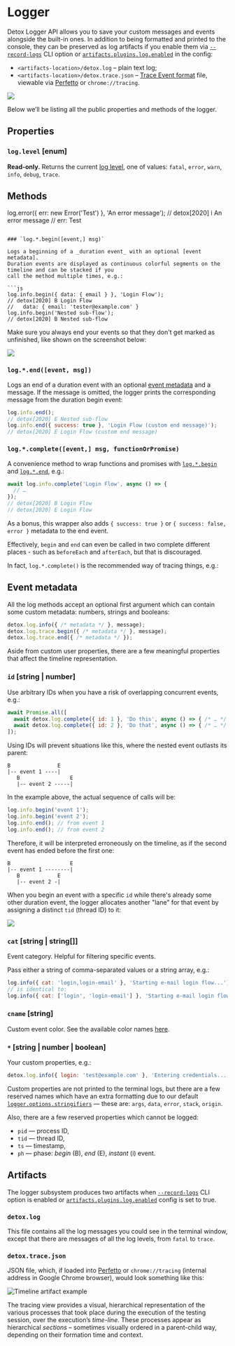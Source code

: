 # Logger

Detox Logger API allows you to save your custom messages and events alongside the built-in ones.
In addition to being formatted and printed to the console, they can be preserved as log artifacts if you enable them via [`--record-logs`] CLI option or [`artifacts.plugins.log.enabled`] in the config:

- `<artifacts-location>/detox.log` – plain text log;
- `<artifacts-location>/detox.trace.json` – [Trace Event format] file, viewable via [Perfetto] or `chrome://tracing`.

![](../img/log-example.png)

Below we’ll be listing all the public properties and methods of the logger.

## Properties

### `log.level` \[enum]

**Read-only.** Returns the current [log level](../config/logger.mdx#loggerlevel-enum), one of values:
`fatal`, `error`, `warn`, `info`, `debug`, `trace`.

## Methods
log.error({ err: new Error('Test') }, 'An error message');
// detox[2020] i An error message
//   err: Test
```

### `log.*.begin([event,] msg)`

Logs a beginning of a _duration event_ with an optional [event metadata].
Duration events are displayed as continuous colorful segments on the timeline and can be stacked if you
call the method multiple times, e.g.:

```js
log.info.begin({ data: { email } }, 'Login Flow');
// detox[2020] B Login Flow
//   data: { email: 'tester@example.com' }
log.info.begin('Nested sub-flow');
// detox[2020] B Nested sub-flow
```

Make sure you always end your events so that they don't get marked as unfinished, like shown on the screenshot below:

![](../img/timeline-artifact-unfinished.png)

### `log.*.end([event, msg])`

Logs an end of a duration event with an optional [event metadata] and a message. If the message is omitted,
the logger prints the corresponding message from the duration begin event:

```js
log.info.end();
// detox[2020] E Nested sub-flow
log.info.end({ success: true }, 'Login Flow (custom end message)');
// detox[2020] E Login Flow (custom end message)
```

### `log.*.complete([event,] msg, functionOrPromise)`

A convenience method to wrap functions and promises with [`log.*.begin`] and [`log.*.end`], e.g.:

```js
await log.info.complete('Login Flow', async () => {
  // …
});
// detox[2020] B Login Flow
// detox[2020] E Login Flow
```

As a bonus, this wrapper also adds `{ success: true }` or `{ success: false, error }` metadata to
the end event.

Effectively, `begin` and `end` can even be called in two complete different places - such as `beforeEach` and `afterEach`, but that is discouraged.

In fact, `log.*.complete()` is the recommended way of tracing things, e.g.:

## Event metadata

All the log methods accept an optional first argument which can contain some custom
metadata: numbers, strings and booleans:

```js
detox.log.info({ /* metadata */ }, message);
detox.log.trace.begin({ /* metadata */ }, message);
detox.log.trace.end({ /* metadata */ });
```

Aside from custom user properties, there are a few meaningful properties that affect the timeline representation.

### `id` \[string \| number]

Use arbitrary IDs when you have a risk of overlapping concurrent events, e.g.:

```js
await Promise.all([
  await detox.log.complete({ id: 1 }, 'Do this', async () => { /* … */ }),
  await detox.log.complete({ id: 2 }, 'Do that', async () => { /* … */ }),
]);
```

Using IDs will prevent situations like this, where the nested event outlasts its parent:

```plain text
B               E
|-- event 1 ----|
   B                E
   |-- event 2 -----|
```

In the example above, the actual sequence of calls will be:

```js
log.info.begin('event 1');
log.info.begin('event 2');
log.info.end(); // from event 1
log.info.end(); // from event 2
```

Therefore, it will be interpreted erroneously on the timeline, as if the second event has ended before the first one:

```plain text
B                   E
|-- event 1 --------|
   B            E
   |-- event 2 -|
```

When you begin an event with a specific `id` while there's already some other duration event, the logger allocates another "lane" for that event by assigning a distinct `tid` (thread ID) to it:

![](../img/timeline-tid.png)

### `cat` \[string \| string\[]]

Event category. Helpful for filtering specific events.

Pass either a string of comma-separated values or a string array, e.g.:

```js
log.info({ cat: 'login,login-email' }, 'Starting e-mail login flow...');
// is identical to:
log.info({ cat: ['login', 'login-email'] }, 'Starting e-mail login flow...');
```

### `cname` \[string]

Custom event color. See the available color names [here](https://github.com/catapult-project/catapult/blob/main/tracing/tracing/base/color_scheme.html).

### `*` \[string \| number \| boolean]

Your custom properties, e.g.:

```js
detox.log.info({ login: 'test@example.com' }, 'Entering credentials...');
```

Custom properties are not printed to the terminal logs, but there are a few reserved names which have
an extra formatting due to our default [`logger.options.stringifiers`] — these are: `args`, `data`, `error`, `stack`, `origin`.

Also, there are a few reserved properties which cannot be logged:
- `pid` — process ID,
- `tid` — thread ID,
- `ts` — timestamp,
- `ph` — phase: _begin_ (B), _end_ (E), _instant_ (i) event.

## Artifacts

The logger subsystem produces two artifacts when [`--record-logs`] CLI option is enabled or [`artifacts.plugins.log.enabled`] config is set to true.

### `detox.log`

This file contains all the log messages you could see in the terminal window, except that there are messages of all the log levels, from `fatal` to `trace`.

### `detox.trace.json`

JSON file, which, if loaded into [Perfetto] or `chrome://tracing` (internal address in Google Chrome browser), would look something like this:

![Timeline artifact example](../img/timeline-artifact.png)

The tracing view provides a visual, hierarchical representation of the various processes that took place during the execution of the testing session, over the execution’s _time-line_. These processes appear as hierarchical _sections_ – sometimes visually ordered in a parent-child way, depending on their formation time and context.

[`log.*.begin`]: #logbeginevent-msg
[`log.*.end`]: #logendevent-msg
[`logger.options.stringifiers`]: ../config/logger.mdx#loggeroptions-bunyandebugstreamoptions
[`--record-logs`]: ../cli/test.md
[`artifacts.plugins.log.enabled`]: ../config/artifacts.mdx#example
[Trace Event format]: https://docs.google.com/document/d/1CvAClvFfyA5R-PhYUmn5OOQtYMH4h6I0nSsKchNAySU/preview
[Perfetto]: https://ui.perfetto.dev
[Event metadata]: #event-metadata
